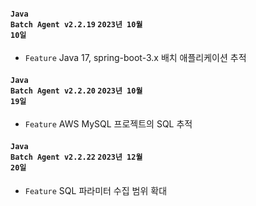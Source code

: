 #### <code class='changelog-service'>Java Batch Agent v2.2.19</code> <code class='changelog-date'>2023년 10월 10일</code>

- <code class="Feature">Feature</code> Java 17, spring-boot-3.x 배치 애플리케이션 추적

#### <code class='changelog-service'>Java Batch Agent v2.2.20</code> <code class='changelog-date'>2023년 10월 19일</code>

- <code class="Feature">Feature</code> AWS MySQL 프로젝트의 SQL 추적

#### <code class='changelog-service'>Java Batch Agent v2.2.22</code> <code class='changelog-date'>2023년 12월 20일</code>

- <code class="Feature">Feature</code> SQL 파라미터 수집 범위 확대

